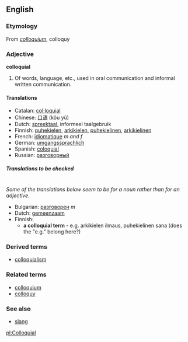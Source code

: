 ==English==
===Etymology===
From {{L.}} ''[[colloquium]]'', colloquy

===Adjective===
'''colloquial'''

#Of words, language, etc., used in oral communication and informal written communication.

====Translations====
*Catalan: [[col·loquial]]
*Chinese: [[口语]] (kǒu yǔ)
*Dutch: [[spreektaal]], informeel taalgebruik
*Finnish: [[puhekielen]], [[arkikielen]], [[puhekielinen]], [[arkikielinen]]
*French: [[idiomatique]] ''m and f''
*German: [[umgangssprachlich]]
*Spanish: [[coloquial]]
*Russian: [[разговорный]]

=====Translations to be checked=====
<!--Remove this section once all of the translations below have been moved into the tables above.-->
{{checktrans}}<br>
''Some of the translations below seem to be for a noun rather than for an adjective.''

*Bulgarian: [[разговорен]] ''m''
*Dutch: [[gemeenzaam]]
*Finnish:
**'''a colloquial term''' - e.g. arkikielen ilmaus, puhekielinen sana (does the "e.g." belong here?)

===Derived terms===
*[[colloquialism]]

===Related terms===
*[[colloquium]]
*[[colloquy]]

===See also===
*[[slang]]

[[pl:Colloquial]]